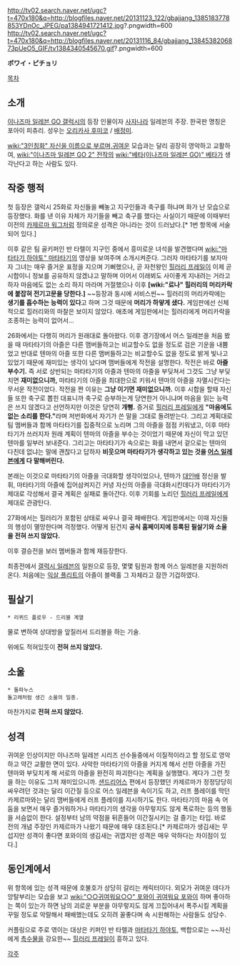 http://tv02.search.naver.net/ugc?t=470x180&q=http://blogfiles.naver.net/20131123_122/gbajjang_1385183778853YDnOc_JPEG/pa1384941721412.jpg?.pngwidth=600
http://tv02.search.naver.net/ugc?t=470x180&q=http://blogfiles.naver.net/20131116_84/gbajjang_1384538206873pUeO5_GIF/tv1384340545670.gif?.pngwidth=600


'''ポワイ・ピチョリ'''

[[목차]]

== 소개 ==
[[이나즈마 일레븐 GO 갤럭시]]의 등장 인물이자 [[사자나라]] 일레븐의 주장.  한국판 명칭은 포아이 피츄리. 성우는 [[오리카사 후미코]] / [[배정미]].

[[wiki:"3인칭화" 자신을 이름으로 부르며, ]]귀여운 모습과는 달리 굉장히 영악하고 교활하여, [[wiki:"이나즈마 일레븐 GO 2" 전작]]의 [[wiki:"베타(이나즈마 일레븐 GO)" 베타]]가 생각난다고 하는 사람도 있다. 

== 작중 행적 ==
첫 등장은 갤럭시 25화로 자신들을 빼놓고 지구인들과 축구를 하냐며 화가 난 모습으로 등장했다. 화를 낸 이유 자체가 자기들을 빼고 축구를 했다는 사실이기 때문에 이때부터 이전의 [[카제르마 워그]]처럼 정의로운 성격은 아니라는 것이 드러났다.[* 1번 항목에 서술되어 있다.]

이후 같은 팀 골키퍼인 반 타렐이 지구인 중에서 흥미로운 녀석을 발견했다며 [[wiki:"마타타기 하야토" 마타타기]]의 영상을 보여주며 소개시켜준다. 그러자 마타타기를 보자마자 그녀는 매우 즐거운 표정을 지으며 기뻐했으나, 곧 자천왕인 [[힐러리 프레일]]이 이제 곧 시합이니 정보를 공유하지 않겠냐고 말하며 이어서 이래뵈도 사이좋게 지내려는 거라고 하자 마음에도 없는 소리 하지 마라며 거절했으나 이후 '''[wiki:"료나" 힐러리의 머리카락에 붙잡혀 전기고문을 당한다.]''' ~~등장과 동시에 서비스씬~~ 힐러리의 머리카락에는 '''생기를 흡수하는 능력이 있다'''고 하며 그것 때문에 '''머리가 하얗게 샜다.''' 게임판에선 신체적으로 힐러리와의 마찰은 보이지 않았다. 애초에 게임판에서는 힐러리에게 머리카락을 조종하는 능력이 없어서... 

26화에서는 다행히 머리가 원래대로 돌아왔다. 이후 경기장에서 어스 일레븐을 처음 봤을 때 마타타기의 아즐은 다른 맴버들하고는 비교할수도 없을 정도로 검은 기운을 내뿜었고 반대로 텐마의 아즐 또한 다른 맴버들하고는 비교할수도 없을 정도로 밝게 빛나고 있었기 때문에 재미있는 생각이 났다며 맴버들에게 작전을 설명한다. 작전은 바로 '''아즐 부수기.''' 즉 서로 상반되는 마타타기의 아즐과 텐마의 아즐을 부딪쳐서 그것도 그냥 부딪치면 '''재미없으니까,''' 마타타기의 아즐을 최대한으로 키워서 텐마의 아즐을 자멸시킨다는 무서운 작전이었다. 작전을 짠 이유는 '''그냥 이기면 재미없으니까.''' 이후 시합을 할때 자신들 또한 축구로 뽑힌 대표니까 축구로 승부하는게 당연한거 아니냐며 마음을 읽는 능력은 쓰지 않겠다고 선언하지만 이것은 당연히 '''개뻥.''' 증거로 [[힐러리 프레일]]에게 '''"마음에도 없는 소리를 한다."'''라며 저번화에서 자기가 쓴 말을 그대로 돌려받는다. 그리고 계획대로 팀 멤버들과 함께 마타타기를 집중적으로 노리며 그의 아즐을 점점 키워냈고, 이후 마타타기가 쓰러지자 원래 계획이 텐마의 아즐을 부수는 것이었기 때문에 자신이 막고 있던 텐마를 일부러 보내준다. 그리고는 마타타기가 속으로는 화를 내면서 겉으로는 텐마의 다친데 없냐는 말에 괜찮다고 답하자 '''비웃으며 마타타기가 생각하고 있는 것을 [[어스 일레븐]]에게 다 말해버린다.''' 

본래는 이것으로 마타타기의 아즐을 극대화할 생각이었으나, 텐마가 [[대인배]] 정신을 발휘, 마타타기의 아즐에 집어삼켜지긴 커녕 자신의 아즐을 극대화시킨데다가 마타타기가 제대로 각성해서 결국 계획은 실패로 돌아간다. 이후 기회를 노리던 [[힐러리 프레일]]에게 제대로 관광탄다.

27화에서는 힐러리가 포함된 상태로 싸우나 결국 패배한다. 게임판에서는 이때 자신들의 행성이 멸망한다며 걱정했다. 어떻게 된건지 '''공식 홈페이지에 등록된 필살기와 소울을 전혀 쓰지 않았다.''' 

이후 결승전을 보러 맴버들과 함께 재등장한다.

최종전에서 [[갤럭시 일레븐]]의 일원으로 등장, 몇몇 팀원과 함께 어스 일레븐을 지원하러 온다. 처음에는 [[익살 플리트]]의 아즐이 블랙홀 그 자체라고 잠깐 기겁하였다.

== 필살기 ==
 * 리퀴드 플로우 - 드리블 계열
물로 변하여 상대방을 앞질러서 드리블을 하는 기술.

위에도 적혀있듯이 '''전혀 쓰지 않았다.'''

== 소울 ==
 * 돌파누스
 돌고래처럼 생긴 소울의 일종.

마찬가지로 '''전혀 쓰지 않았다.'''

== 성격 ==
귀여운 인상이지만 이나즈마 일레븐 시리즈 선수들중에서 이질적이라고 할 정도로 영악하고 약간 교활한 면이 있다.
사악한 마타타기의 아즐을 커지게 해서 선한 아즐을 가진 텐마와 부딪치게 해 서로의 아즐을 완전히 파괴한다는 계획을 실행했다. 게다가 그런 짓을 하는 이유도 그저 재미있으니까. [[샌드리어스]] 편에서 등장했던 카제르마가 정정당당히 싸우려던 것과는 달리 이간질 등으로 어스 일레븐을 속이기도 하고, 러프 플레이를 막던 카제르마와는 달리 맴버들에게 러프 플레이를 지시하기도 한다. 마타타기의 마음 속 어둠을 보면서 매우 즐거워하거나 마타타기의 생각을 아무렇지도 않게 폭로하는 등의 행동을 서슴없이 한다. 설정부터 남의 약점을 뒤흔들어 이간질시키는 걸 즐기는 타입. 바로 전의 개념 주장인 카제르마가 나왔기 때문에 매우 대조된다.[* 카제르마가 생김새는 무섭지만 성격이 좋다면 포와이의 생김새는 귀엽지만 성격은 매우 악하다는 차이점이 있다.]
== 동인계에서 ==
위 항목에 있는 성격 때문에 호불호가 상당히 갈리는 캐릭터이다. 외모가 귀여운 데다가 앙탈부리는 모습을 보고 [[wiki:"○○귀여워요○○" 포와이 귀여워요 포와이]] 하며 좋아하는 쪽이 있는가 하면 남의 괴로운 부분을 아무렇지도 않게 끄집어내서 폭주시킬 계획을 꾸밀 정도로 악랄해서 패배했는데도 오히려 꼴좋다며 속 시원해하는 사람들도 상당수.

커플링으로 주로 엮이는 대상은 키퍼인 반 타렐과 [[마타타기 하야토]], 백합으로는 ~~자신에게 [[촉수물]]을 강요한~~ [[힐러리 프레일]]이 흥하고 있다.

[[각주]]

